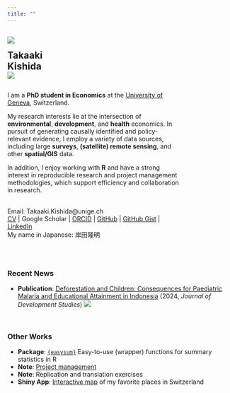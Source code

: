 ```yaml
---
title: ""
---
```



:::{.grid}

::: {.column width="23%"}
![](/image/photo.jpg){.profile-pic}

<!-- ### Takaaki Kishida -->
<span style="font-size: 21px;">**Takaaki Kishida**</span>  
![](/image/gsem.png){.profile-pic}
<!-- <span style="font-size: 14px;">PhD Student</span>   -->
<!-- <span style="font-size: 14px;">University of Geneva</span> -->
:::

::: {.column width="77%"}
I am a **PhD student in Economics** at the [University of Geneva](https://www.unige.ch/gsem/en/research/institutes/iee/){target="_blank"}, Switzerland.

My research interests lie at the intersection of **environmental**, **development**, and **health** economics. In pursuit of generating causally identified and policy-relevant evidence, I employ a variety of data sources, including large **surveys**, **(satellite) remote sensing**, and other **spatial/GIS** data. 

In addition, I enjoy working with **R** and have a strong interest in reproducible research and project management methodologies, which support efficiency and collaboration in research.

\
<!-- **Contact and Links**:   -->
Email: Takaaki.Kishida@unige.ch  
[CV](cv/index.qmd) | Google Scholar | [ORCID](https://orcid.org/0009-0002-1698-6399){target="_blank"} | [GitHub](https://github.com/takaakikishida){target="_blank"} | [GitHub Gist](https://gist.github.com/takaakikishida){target="_blank"} | [LinkedIn](https://www.linkedin.com/in/takaakikishida/){target="_blank"}  
My name in Japanese: 岸田隆明
:::

:::


<!-- Hoge hoge hoge -->

\

### Recent News
- **Publication**: [Deforestation and Children: Consequences for Paediatric Malaria and Educational Attainment in Indonesia](https://www.tandfonline.com/doi/full/10.1080/00220388.2024.2404561){target="_blank"} (2024, *Journal of Development Studies*)
![](/image/forest_loss_2012.jpeg)
<!-- <img src="image/forest_loss_2012.jpeg" width="750"> -->


\

### Other Works
- **Package**: [`{easysum}`](https://github.com/takaakikishida/easysum){target="_blank"} Easy-to-use (wrapper) functions for summary statistics in R
- **Note**: [Project management](note/project_management/)
- **Note**: Replication and translation exercises
- **Shiny App**: [Interactive map](https://takaakikishida.shinyapps.io/swiss_maps/){target="_blank"} of my favorite places in Switzerland
